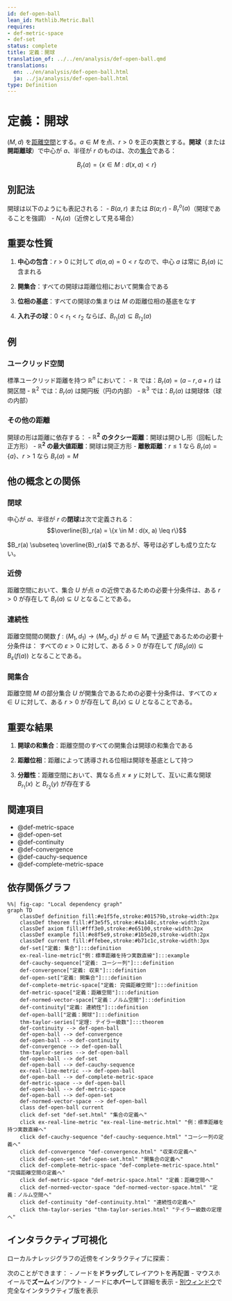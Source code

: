 ```yaml
---
id: def-open-ball
lean_id: Mathlib.Metric.Ball
requires:
- def-metric-space
- def-set
status: complete
title: 定義：開球
translation_of: ../../en/analysis/def-open-ball.qmd
translations:
  en: ../en/analysis/def-open-ball.html
  ja: ../ja/analysis/def-open-ball.html
type: Definition
---
```


# 定義：開球 {#def-open-ball}

$(M, d)$ を[距離空間](def-metric-space.qmd)とする。$a \in M$ を点、$r > 0$ を正の実数とする。**開球**（または**開距離球**）で中心が $a$、半径が $r$ のものは、次の[集合](../logic-set-theory/def-set.qmd)である：

$$B_r(a) = \{x \in M : d(x, a) < r\}$$

## 別記法

開球は以下のようにも表記される：
- $B(a, r)$ または $B(a; r)$
- $B^o_r(a)$（開球であることを強調）
- $N_r(a)$（近傍として見る場合）

## 重要な性質

1. **中心の包含**：$r > 0$ に対して $d(a, a) = 0 < r$ なので、中心 $a$ は常に $B_r(a)$ に含まれる

2. **開集合**：すべての開球は距離位相において開集合である

3. **位相の基底**：すべての開球の集まりは $M$ の距離位相の基底をなす

4. **入れ子の球**：$0 < r_1 < r_2$ ならば、$B_{r_1}(a) \subseteq B_{r_2}(a)$

## 例

### ユークリッド空間
標準ユークリッド距離を持つ $\mathbb{R}^n$ において：
- $\mathbb{R}$ では：$B_r(a) = (a - r, a + r)$ は開区間
- $\mathbb{R}^2$ では：$B_r(a)$ は開円板（円の内部）
- $\mathbb{R}^3$ では：$B_r(a)$ は開球体（球の内部）

### その他の距離
開球の形は距離に依存する：
- **$\mathbb{R}^2$ のタクシー距離**：開球は開ひし形（回転した正方形）
- **$\mathbb{R}^2$ の最大値距離**：開球は開正方形
- **離散距離**：$r \leq 1$ なら $B_r(a) = \{a\}$、$r > 1$ なら $B_r(a) = M$

## 他の概念との関係

### 閉球
中心が $a$、半径が $r$ の**閉球**は次で定義される：
$$\overline{B}_r(a) = \{x \in M : d(x, a) \leq r\}$$

$B_r(a) \subseteq \overline{B}_r(a)$ であるが、等号は必ずしも成り立たない。

### 近傍
距離空間において、集合 $U$ が点 $a$ の近傍であるための必要十分条件は、ある $r > 0$ が存在して $B_r(a) \subseteq U$ となることである。

### 連続性
距離空間間の関数 $f: (M_1, d_1) \to (M_2, d_2)$ が $a \in M_1$ で[連続](def-continuity.qmd)であるための必要十分条件は：
すべての $\varepsilon > 0$ に対して、ある $\delta > 0$ が存在して $f(B_\delta(a)) \subseteq B_\varepsilon(f(a))$ となることである。

### 開集合
距離空間 $M$ の部分集合 $U$ が開集合であるための必要十分条件は、すべての $x \in U$ に対して、ある $r > 0$ が存在して $B_r(x) \subseteq U$ となることである。

## 重要な結果

1. **開球の和集合**：距離空間のすべての開集合は開球の和集合である

2. **距離位相**：距離によって誘導される位相は開球を基底として持つ

3. **分離性**：距離空間において、異なる点 $x \neq y$ に対して、互いに素な開球 $B_{r_1}(x)$ と $B_{r_2}(y)$ が存在する

## 関連項目

- @def-metric-space
- @def-open-set
- @def-continuity
- @def-convergence
- @def-cauchy-sequence
- @def-complete-metric-space

## 依存関係グラフ

```mermaid
%%| fig-cap: "Local dependency graph"
graph TD
    classDef definition fill:#e1f5fe,stroke:#01579b,stroke-width:2px
    classDef theorem fill:#f3e5f5,stroke:#4a148c,stroke-width:2px
    classDef axiom fill:#fff3e0,stroke:#e65100,stroke-width:2px
    classDef example fill:#e8f5e9,stroke:#1b5e20,stroke-width:2px
    classDef current fill:#ffebee,stroke:#b71c1c,stroke-width:3px
    def-set["定義: 集合"]:::definition
    ex-real-line-metric["例：標準距離を持つ実数直線"]:::example
    def-cauchy-sequence["定義: コーシー列"]:::definition
    def-convergence["定義: 収束"]:::definition
    def-open-set["定義: 開集合"]:::definition
    def-complete-metric-space["定義: 完備距離空間"]:::definition
    def-metric-space["定義：距離空間"]:::definition
    def-normed-vector-space["定義：ノルム空間"]:::definition
    def-continuity["定義: 連続性"]:::definition
    def-open-ball["定義：開球"]:::definition
    thm-taylor-series["定理: テイラー級数"]:::theorem
    def-continuity --> def-open-ball
    def-open-ball --> def-convergence
    def-open-ball --> def-continuity
    def-convergence --> def-open-ball
    thm-taylor-series --> def-open-ball
    def-open-ball --> def-set
    def-open-ball --> def-cauchy-sequence
    ex-real-line-metric --> def-open-ball
    def-open-ball --> def-complete-metric-space
    def-metric-space --> def-open-ball
    def-open-ball --> def-metric-space
    def-open-ball --> def-open-set
    def-normed-vector-space --> def-open-ball
    class def-open-ball current
    click def-set "def-set.html" "集合の定義へ"
    click ex-real-line-metric "ex-real-line-metric.html" "例：標準距離を持つ実数直線へ"
    click def-cauchy-sequence "def-cauchy-sequence.html" "コーシー列の定義へ"
    click def-convergence "def-convergence.html" "収束の定義へ"
    click def-open-set "def-open-set.html" "開集合の定義へ"
    click def-complete-metric-space "def-complete-metric-space.html" "完備距離空間の定義へ"
    click def-metric-space "def-metric-space.html" "定義：距離空間へ"
    click def-normed-vector-space "def-normed-vector-space.html" "定義：ノルム空間へ"
    click def-continuity "def-continuity.html" "連続性の定義へ"
    click thm-taylor-series "thm-taylor-series.html" "テイラー級数の定理へ"
```

## インタラクティブ可視化

ローカルナレッジグラフの近傍をインタラクティブに探索：

::: {.graph-viz data-id="def-open-ball" data-width="700" data-height="500"}
:::

次のことができます：
- ノードを**ドラッグ**してレイアウトを再配置
- マウスホイールで**ズーム**イン/アウト
- ノードに**ホバー**して詳細を表示
- [別ウィンドウ](../../output/interactive/def-open-ball.html){target="_blank"}で完全なインタラクティブ版を表示
